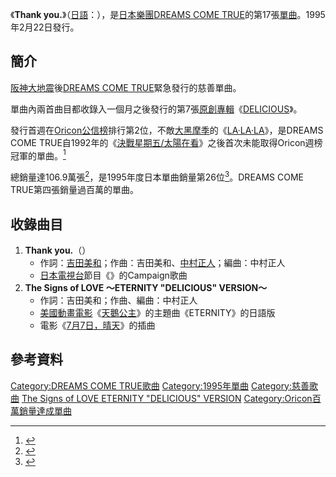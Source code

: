 {{Infobox Single
| Name        = Thank you.<br />{{lang|ja|サンキュ.}}
| Artist      = [[DREAMS_COME_TRUE|DREAMS COME TRUE]]
| Album       = [[DELICIOUS|DELICIOUS]]
| Released    = 1995年2月22日
| Format      = 
| Recorded    = 
| Genre       = [[J-POP|J-POP]]
| Length      = 7分2秒
| Label       = [[EPIC_Records|EPIC Records]]
| Writer      = 
| Producer    = MIKE PELA<br />DREAMS COME TRUE
| Certification =
| Chart position =* 週间最高排行第2位（[[Oricon公信榜|Oricon]]）
*1995年度年間排行第26位（[[Oricon公信榜|Oricon]]）
| Last single  = [[心動了/為什麼不用心|心動了／為什麼不用心]] <br />（1994年）
| This single  = '''Thank you.''' <br />（1995年）
| Next single  = [[LOVE_LOVE_LOVE/暴風雨來襲|LOVE LOVE LOVE／暴風雨來襲]] <br />（1995年）
}}
《'''Thank you.'''》（[[日語|日語]]：{{lang|ja|'''サンキュ.'''}}），是[[日本|日本]][[樂團|樂團]][[DREAMS_COME_TRUE|DREAMS COME TRUE]]的第17張[[單曲|單曲]]。1995年2月22日發行。

==簡介==
[[阪神大地震|阪神大地震]]後[[DREAMS_COME_TRUE|DREAMS COME TRUE]]緊急發行的慈善單曲。

單曲內兩首曲目都收錄入一個月之後發行的第7張[[錄音室專輯|原創專輯]]《[[DELICIOUS|DELICIOUS]]》。

發行首週在[[Oricon公信榜|Oricon公信榜]]排行第2位，不敵[[大黑摩季|大黑摩季]]的《[[LA·LA·LA|LA·LA·LA]]》，是DREAMS COME TRUE自1992年的《[[決戰星期五/太陽在看|決戰星期五/太陽在看]]》之後首次未能取得Oricon週榜冠軍的單曲。<ref>{{Cite web |url=http://www.musictvprogram.com/corner-ranking-1995-3-6.html |script-title=ja:1995年3月6日付 シングルチャート TOP10 |access-date=2010-11-02 |archive-url=https://web.archive.org/web/20101129011606/http://musictvprogram.com/corner-ranking-1995-3-6.html |archive-date=2010-11-29 |dead-url=yes }}</ref>

總銷量達106.9萬張<ref>{{Cite web |url=http://www.musictvprogram.com/corner-ranking-single.html |script-title=ja:歴代シングルランキング |access-date=2010-11-02 |archive-url=https://web.archive.org/web/20100827183309/http://www.musictvprogram.com/corner-ranking-single.html |archive-date=2010-08-27 |dead-url=yes }}</ref>，是1995年度日本單曲銷量第26位<ref>{{Cite web |url=http://www.musictvprogram.com/corner-ranking-1995.html |script-title=ja:1995年間シングルランキング TOP100 |access-date=2010-11-02 |archive-url=https://web.archive.org/web/20100827184530/http://www.musictvprogram.com/corner-ranking-1995.html |archive-date=2010-08-27 |dead-url=yes }}</ref>。DREAMS COME TRUE第四張銷量過百萬的單曲。

==收錄曲目==
#'''Thank you.'''（{{lang|ja|サンキュ.}}）
#*作詞：[[吉田美和|吉田美和]]；作曲：吉田美和、[[中村正人|中村正人]]；編曲：中村正人
#*[[日本電視台|日本電視台]]節目《{{lang|ja|それって日テレ?}}》的Campaign歌曲
#'''The Signs of LOVE ～ETERNITY "DELICIOUS" VERSION～'''
#*作詞：吉田美和；作曲、編曲：中村正人
#*[[美國|美國]][[動畫電影|動畫電影]]《[[天鵝公主_(電影)|天鵝公主]]》的主題曲《ETERNITY》的日語版
#*電影《[[7月7日，晴天|7月7日，晴天]]》的插曲

==參考資料==
{{reflist}}

[[Category:DREAMS_COME_TRUE歌曲|Category:DREAMS COME TRUE歌曲]]
[[Category:1995年單曲|Category:1995年單曲]]
[[Category:慈善歌曲|Category:慈善歌曲]]
[[Category:動畫電影主題曲|The Signs of LOVE ETERNITY "DELICIOUS" VERSION]]
[[Category:Oricon百萬銷量達成單曲|Category:Oricon百萬銷量達成單曲]]